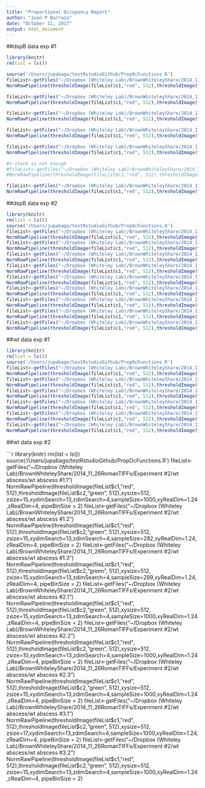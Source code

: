 ```yaml
---
title: "Proportional Occupancy Report"
author: "Juan P Barraza"
date: "October 11, 2017"
output: html_document
---
```

##dspB data exp #1    

```r
library(knitr)
rm(list = ls())

source('/Users/jupabago/testRstudioGithub/PropOcFunctions.R')
fileList<-getFiles("~/Dropbox (Whiteley Lab)/BrownWhiteleyShare/2014_11_26RomanTIFFs/Experiment #1/dspB abscess/dspB abscess #1.1")  
NormRawPipeline(thresholdImage(fileList$c1,"red", 512),thresholdImage(fileList$c2,"green", 512),xysize=512, zsize=13,xydimSearch=13,zdimSearch=4,sampleSize=1000,xyRealDim=1.24,zRealDim=4, pipeBinSize = 2)

fileList<-getFiles("~/Dropbox (Whiteley Lab)/BrownWhiteleyShare/2014_11_26RomanTIFFs/Experiment #1/dspB abscess/dspB abscess #1.2")  
NormRawPipeline(thresholdImage(fileList$c1,"red", 512),thresholdImage(fileList$c2,"green", 512),xysize=512, zsize=8,xydimSearch=13,zdimSearch=4,sampleSize=1000,xyRealDim=1.24,zRealDim=4, pipeBinSize = 2)

fileList<-getFiles("~/Dropbox (Whiteley Lab)/BrownWhiteleyShare/2014_11_26RomanTIFFs/Experiment #1/dspB abscess/dspB abscess #1.3")  
NormRawPipeline(thresholdImage(fileList$c1,"red", 512),thresholdImage(fileList$c2,"green", 512),xysize=512, zsize=10,xydimSearch=13,zdimSearch=4,sampleSize=1000,xyRealDim=1.24,zRealDim=4, pipeBinSize = 2)

fileList<-getFiles("~/Dropbox (Whiteley Lab)/BrownWhiteleyShare/2014_11_26RomanTIFFs/Experiment #1/dspB abscess/dspB abscess #2.1")  
NormRawPipeline(thresholdImage(fileList$c1,"red", 512),thresholdImage(fileList$c2,"green", 512),xysize=512, zsize=13,xydimSearch=13,zdimSearch=4,sampleSize=1000,xyRealDim=1.24,zRealDim=4, pipeBinSize = 2)

fileList<-getFiles("~/Dropbox (Whiteley Lab)/BrownWhiteleyShare/2014_11_26RomanTIFFs/Experiment #1/dspB abscess/dspB abscess #2.2")
NormRawPipeline(thresholdImage(fileList$c1,"red", 512),thresholdImage(fileList$c2,"green", 512),xysize=512, zsize=9,xydimSearch=13,zdimSearch=4,sampleSize=1000,xyRealDim=1.24,zRealDim=4, pipeBinSize = 2)

#z-stack is not enough
#fileList<-getFiles("~/Dropbox (Whiteley Lab)/BrownWhiteleyShare/2014_11_26RomanTIFFs/Experiment #1/dspB abscess/dspB abscess #2.3")  
#NormRawPipeline(thresholdImage(fileList$c1,"red", 512),thresholdImage(fileList$c2,"green", 512),xysize=512, zsize=7,xydimSearch=13,zdimSearch=4,sampleSize=1000,xyRealDim=1.24,zRealDim=4, pipeBinSize = 2)

fileList<-getFiles("~/Dropbox (Whiteley Lab)/BrownWhiteleyShare/2014_11_26RomanTIFFs/Experiment #1/dspB abscess/dspB abscess #2.4")  
NormRawPipeline(thresholdImage(fileList$c1,"red", 512),thresholdImage(fileList$c2,"green", 512),xysize=512, zsize=10,xydimSearch=13,zdimSearch=4,sampleSize=1000,xyRealDim=1.24,zRealDim=4, pipeBinSize = 2)

```

##dspB data exp #2    

```r
library(knitr)
rm(list = ls())
source('/Users/jupabago/testRstudioGithub/PropOcFunctions.R')
fileList<-getFiles("~/Dropbox (Whiteley Lab)/BrownWhiteleyShare/2014_11_26RomanTIFFs/Experiment #2/dspB abscess/dspB abscess #1.1")  
NormRawPipeline(thresholdImage(fileList$c1,"red", 512),thresholdImage(fileList$c2,"green", 512),xysize=512, zsize=12,xydimSearch=13,zdimSearch=4,sampleSize=1000,xyRealDim=1.24,zRealDim=4, pipeBinSize = 2)
fileList<-getFiles("~/Dropbox (Whiteley Lab)/BrownWhiteleyShare/2014_11_26RomanTIFFs/Experiment #2/dspB abscess/dspB abscess #1.2")  
NormRawPipeline(thresholdImage(fileList$c1,"red", 512),thresholdImage(fileList$c2,"green", 512),xysize=512, zsize=12,xydimSearch=13,zdimSearch=4,sampleSize=1000,xyRealDim=1.24,zRealDim=4, pipeBinSize = 2)
fileList<-getFiles("~/Dropbox (Whiteley Lab)/BrownWhiteleyShare/2014_11_26RomanTIFFs/Experiment #2/dspB abscess/dspB abscess #1.3")  
NormRawPipeline(thresholdImage(fileList$c1,"red", 512),thresholdImage(fileList$c2,"green", 512),xysize=512, zsize=15,xydimSearch=13,zdimSearch=4,sampleSize=1000,xyRealDim=1.24,zRealDim=4, pipeBinSize = 2)
fileList<-getFiles("~/Dropbox (Whiteley Lab)/BrownWhiteleyShare/2014_11_26RomanTIFFs/Experiment #2/dspB abscess/dspB abscess #2.1")  
NormRawPipeline(thresholdImage(fileList$c1,"red", 512),thresholdImage(fileList$c2,"green", 512),xysize=512, zsize=10,xydimSearch=13,zdimSearch=4,sampleSize=1000,xyRealDim=1.24,zRealDim=4, pipeBinSize = 2)
fileList<-getFiles("~/Dropbox (Whiteley Lab)/BrownWhiteleyShare/2014_11_26RomanTIFFs/Experiment #2/dspB abscess/dspB abscess #2.2")  
NormRawPipeline(thresholdImage(fileList$c1,"red", 512),thresholdImage(fileList$c2,"green", 512),xysize=512, zsize=14,xydimSearch=13,zdimSearch=4,sampleSize=1000,xyRealDim=1.24,zRealDim=4, pipeBinSize = 2)
fileList<-getFiles("~/Dropbox (Whiteley Lab)/BrownWhiteleyShare/2014_11_26RomanTIFFs/Experiment #2/dspB abscess/dspB abscess #2.3")  
NormRawPipeline(thresholdImage(fileList$c1,"red", 512),thresholdImage(fileList$c2,"green", 512),xysize=512, zsize=15,xydimSearch=13,zdimSearch=4,sampleSize=1000,xyRealDim=1.24,zRealDim=4, pipeBinSize = 2)
fileList<-getFiles("~/Dropbox (Whiteley Lab)/BrownWhiteleyShare/2014_11_26RomanTIFFs/Experiment #2/dspB abscess/dspB abscess #3.1")  
NormRawPipeline(thresholdImage(fileList$c1,"red", 512),thresholdImage(fileList$c2,"green", 512),xysize=512, zsize=17,xydimSearch=13,zdimSearch=4,sampleSize=1000,xyRealDim=1.24,zRealDim=4, pipeBinSize = 2)
fileList<-getFiles("~/Dropbox (Whiteley Lab)/BrownWhiteleyShare/2014_11_26RomanTIFFs/Experiment #2/dspB abscess/dspB abscess #3.2")  
NormRawPipeline(thresholdImage(fileList$c1,"red", 512),thresholdImage(fileList$c2,"green", 512),xysize=512, zsize=16,xydimSearch=13,zdimSearch=4,sampleSize=1000,xyRealDim=1.24,zRealDim=4, pipeBinSize = 2)
fileList<-getFiles("~/Dropbox (Whiteley Lab)/BrownWhiteleyShare/2014_11_26RomanTIFFs/Experiment #2/dspB abscess/dspB abscess #3.3")  
NormRawPipeline(thresholdImage(fileList$c1,"red", 512),thresholdImage(fileList$c2,"green", 512),xysize=512, zsize=17,xydimSearch=13,zdimSearch=4,sampleSize=1000,xyRealDim=1.24,zRealDim=4, pipeBinSize = 2)
```

##wt data exp #1    

```r
library(knitr)
rm(list = ls())
source('/Users/jupabago/testRstudioGithub/PropOcFunctions.R')
fileList<-getFiles("~/Dropbox (Whiteley Lab)/BrownWhiteleyShare/2014_11_26RomanTIFFs/Experiment #1/wt abscess/wt abscess #1.1")  
NormRawPipeline(thresholdImage(fileList$c1,"red", 512),thresholdImage(fileList$c2,"green", 512),xysize=512, zsize=13,xydimSearch=13,zdimSearch=4,sampleSize=1000,xyRealDim=1.24,zRealDim=4, pipeBinSize = 2)
fileList<-getFiles("~/Dropbox (Whiteley Lab)/BrownWhiteleyShare/2014_11_26RomanTIFFs/Experiment #1/wt abscess/wt abscess #1.2")  
NormRawPipeline(thresholdImage(fileList$c1,"red", 512),thresholdImage(fileList$c2,"green", 512),xysize=512, zsize=18,xydimSearch=13,zdimSearch=4,sampleSize=1000,xyRealDim=1.24,zRealDim=4, pipeBinSize = 2)
fileList<-getFiles("~/Dropbox (Whiteley Lab)/BrownWhiteleyShare/2014_11_26RomanTIFFs/Experiment #1/wt abscess/wt abscess #1.3")  
NormRawPipeline(thresholdImage(fileList$c1,"red", 512),thresholdImage(fileList$c2,"green", 512),xysize=512, zsize=12,xydimSearch=13,zdimSearch=4,sampleSize=1000,xyRealDim=1.24,zRealDim=4, pipeBinSize = 2)
fileList<-getFiles("~/Dropbox (Whiteley Lab)/BrownWhiteleyShare/2014_11_26RomanTIFFs/Experiment #1/wt abscess/wt abscess #2.1")  
NormRawPipeline(thresholdImage(fileList$c1,"red", 512),thresholdImage(fileList$c2,"green", 512),xysize=512, zsize=16,xydimSearch=13,zdimSearch=4,sampleSize=1000,xyRealDim=1.24,zRealDim=4, pipeBinSize = 2)
fileList<-getFiles("~/Dropbox (Whiteley Lab)/BrownWhiteleyShare/2014_11_26RomanTIFFs/Experiment #1/wt abscess/wt abscess #2.2")  
NormRawPipeline(thresholdImage(fileList$c1,"red", 512),thresholdImage(fileList$c2,"green", 512),xysize=512, zsize=8,xydimSearch=13,zdimSearch=4,sampleSize=1000,xyRealDim=1.24,zRealDim=4, pipeBinSize = 2)
fileList<-getFiles("~/Dropbox (Whiteley Lab)/BrownWhiteleyShare/2014_11_26RomanTIFFs/Experiment #1/wt abscess/wt abscess #2.3")  
NormRawPipeline(thresholdImage(fileList$c1,"red", 512),thresholdImage(fileList$c2,"green", 512),xysize=512, zsize=17,xydimSearch=13,zdimSearch=4,sampleSize=1000,xyRealDim=1.24,zRealDim=4, pipeBinSize = 2)
```

##wt data exp #2    

```r
library(knitr)
rm(list = ls())
source('/Users/jupabago/testRstudioGithub/PropOcFunctions.R')
fileList<-getFiles("~/Dropbox (Whiteley Lab)/BrownWhiteleyShare/2014_11_26RomanTIFFs/Experiment #2/wt abscess/wt abscess #1.1")  
NormRawPipeline(thresholdImage(fileList$c1,"red", 512),thresholdImage(fileList$c2,"green", 512),xysize=512, zsize=15,xydimSearch=13,zdimSearch=4,sampleSize=1000,xyRealDim=1.24,zRealDim=4, pipeBinSize = 2)
fileList<-getFiles("~/Dropbox (Whiteley Lab)/BrownWhiteleyShare/2014_11_26RomanTIFFs/Experiment #2/wt abscess/wt abscess #1.2")  
NormRawPipeline(thresholdImage(fileList$c1,"red", 512),thresholdImage(fileList$c2,"green", 512),xysize=512, zsize=15,xydimSearch=13,zdimSearch=4,sampleSize=282,xyRealDim=1.24,zRealDim=4, pipeBinSize = 2)
fileList<-getFiles("~/Dropbox (Whiteley Lab)/BrownWhiteleyShare/2014_11_26RomanTIFFs/Experiment #2/wt abscess/wt abscess #1.3")  
NormRawPipeline(thresholdImage(fileList$c1,"red", 512),thresholdImage(fileList$c2,"green", 512),xysize=512, zsize=15,xydimSearch=13,zdimSearch=4,sampleSize=289,xyRealDim=1.24,zRealDim=4, pipeBinSize = 2)
fileList<-getFiles("~/Dropbox (Whiteley Lab)/BrownWhiteleyShare/2014_11_26RomanTIFFs/Experiment #2/wt abscess/wt abscess #2.1")  
NormRawPipeline(thresholdImage(fileList$c1,"red", 512),thresholdImage(fileList$c2,"green", 512),xysize=512, zsize=15,xydimSearch=13,zdimSearch=4,sampleSize=1000,xyRealDim=1.24,zRealDim=4, pipeBinSize = 2)
fileList<-getFiles("~/Dropbox (Whiteley Lab)/BrownWhiteleyShare/2014_11_26RomanTIFFs/Experiment #2/wt abscess/wt abscess #2.2")  
NormRawPipeline(thresholdImage(fileList$c1,"red", 512),thresholdImage(fileList$c2,"green", 512),xysize=512, zsize=10,xydimSearch=13,zdimSearch=4,sampleSize=1000,xyRealDim=1.24,zRealDim=4, pipeBinSize = 2)
fileList<-getFiles("~/Dropbox (Whiteley Lab)/BrownWhiteleyShare/2014_11_26RomanTIFFs/Experiment #2/wt abscess/wt abscess #2.3")  
NormRawPipeline(thresholdImage(fileList$c1,"red", 512),thresholdImage(fileList$c2,"green", 512),xysize=512, zsize=15,xydimSearch=13,zdimSearch=4,sampleSize=1000,xyRealDim=1.24,zRealDim=4, pipeBinSize = 2)
fileList<-getFiles("~/Dropbox (Whiteley Lab)/BrownWhiteleyShare/2014_11_26RomanTIFFs/Experiment #2/wt abscess/wt abscess #3.1")  
NormRawPipeline(thresholdImage(fileList$c1,"red", 512),thresholdImage(fileList$c2,"green", 512),xysize=512, zsize=17,xydimSearch=13,zdimSearch=4,sampleSize=1000,xyRealDim=1.24,zRealDim=4, pipeBinSize = 2)
fileList<-getFiles("~/Dropbox (Whiteley Lab)/BrownWhiteleyShare/2014_11_26RomanTIFFs/Experiment #2/wt abscess/wt abscess #3.2")  
NormRawPipeline(thresholdImage(fileList$c1,"red", 512),thresholdImage(fileList$c2,"green", 512),xysize=512, zsize=15,xydimSearch=13,zdimSearch=4,sampleSize=1000,xyRealDim=1.24,zRealDim=4, pipeBinSize = 2)